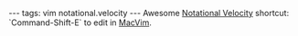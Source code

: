 ---
tags: vim notational.velocity
---
Awesome [[Notational Velocity]] shortcut: `Command-Shift-E` to edit in [[MacVim]].
